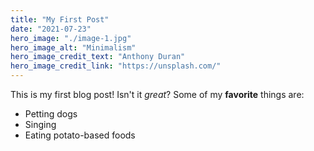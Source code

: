 ```yaml
---
title: "My First Post"
date: "2021-07-23"
hero_image: "./image-1.jpg"
hero_image_alt: "Minimalism"
hero_image_credit_text: "Anthony Duran"
hero_image_credit_link: "https://unsplash.com/"
---
```


This is my first blog post! Isn't it _great_?
Some of my **favorite** things are:

- Petting dogs
- Singing
- Eating potato-based foods
